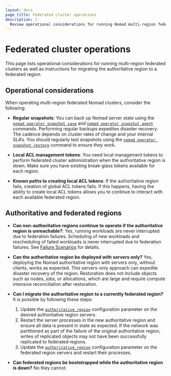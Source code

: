 ```yaml
---
layout: docs
page_title: Federated cluster operations
description: |-
  Review operational considerations for running Nomad multi-region federated clusters as well as instructions for migrating the authoritative region to a federated region.
---
```


# Federated cluster operations

This page lists operational considerations for running multi-region federated
clusters as well as instructions for migrating the authoritative region to a
federated region.

## Operational considerations

When operating multi-region federated Nomad clusters, consider the following:

* **Regular snapshots**: You can back up Nomad server state using the
  [`nomad operator snapshot save`][] and [`nomad operator snapshot agent`][] commands. Performing
  regular backups expedites disaster recovery. The cadence depends on cluster rates of change
  and your internal SLA’s. You should regularly test snapshots using the
  [`nomad operator snapshot restore`][] command to ensure they work.

* **Local ACL management tokens**: You need local management tokens to perform federated cluster
  administration when the authoritative region is down. Make sure you have existing break-glass
  tokens available for each region.

* **Known paths to creating local ACL tokens**: If the authoritative region fails, creation of
  global ACL tokens fails. If this happens, having the ability to create local ACL tokens allows
  you to continue to interact with each available federated region.

## Authoritative and federated regions

* **Can non-authoritative regions continue to operate if the authoritative region is unreachable?**:
  Yes, running workloads are never interrupted due to federation failures. Scheduling of new
  workloads and rescheduling of failed workloads is never interrupted due to federation failures.
  See [Failure Scenarios][failure_scenarios] for details.

* **Can the authoritative region be deployed with servers only?** Yes, deploying the Nomad
  authoritative region with servers only, without clients, works as expected. This servers-only
  approach can expedite disaster recovery of the region. Restoration does not include objects such
  as nodes, jobs, or allocations, which are large and require compute intensive reconciliation
  after restoration.

* **Can I migrate the authoritative region to a currently federated region?** It is possible by
  following these steps:

  1. Update the [`authoritative_region`][] configuration parameter on the desired authoritative
    region servers.
  1. Restart the server processes in the new authoritative region and ensure all data is present in
    state as expected. If the network was partitioned as part of the failure of the original
    authoritative region, writes of replicated objects may not have been successfully replicated to
    federated regions.
  1. Update the [`authoritative_region`][] configuration parameter on the federated region servers
    and restart their processes.

* **Can federated regions be bootstrapped while the authoritative region is down?**  No they
cannot.

[`nomad operator snapshot save`]: /nomad/commands/operator/snapshot/save
[`nomad operator snapshot agent`]: /nomad/commands/operator/snapshot/agent
[`nomad operator snapshot restore`]: /nomad/commands/operator/snapshot/restore
[failure_scenarios]: /nomad/docs/operations/federation/failure
[`authoritative_region`]: /nomad/docs/configuration/server#authoritative_region
